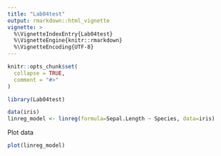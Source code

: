 ```yaml
---
title: "Lab04test"
output: rmarkdown::html_vignette
vignette: >
  %\VignetteIndexEntry{Lab04test}
  %\VignetteEngine{knitr::rmarkdown}
  %\VignetteEncoding{UTF-8}
---
```


```r
knitr::opts_chunk$set(
  collapse = TRUE,
  comment = "#>"
)
```

```r
library(Lab04test)

data(iris)
linreg_model <- linreg(formula=Sepal.Length ~ Species, data=iris)
```

Plot data

```r

plot(linreg_model)
```

